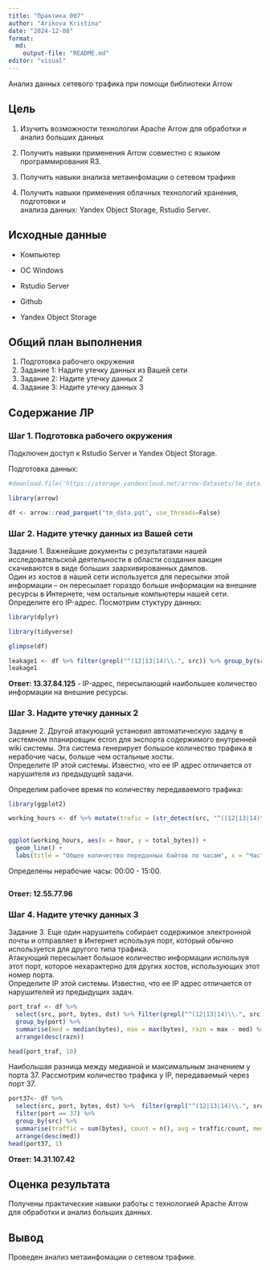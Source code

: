 ```yaml
---
title: "Практика 007"
author: "Arikova Kristina"
date: "2024-12-08"
format:
  md:
    output-file: "README.md"
editor: "visual"
---
```


Анализ данных сетевого трафика при помощи библиотеки Arrow

## Цель

1.  Изучить возможности технологии Apache Arrow для обработки и анализ больших данных

2.  Получить навыки применения Arrow совместно с языком программирования R3.

3.  Получить навыки анализа метаинфомации о сетевом трафике

4.  Получить навыки применения облачных технологий хранения, подготовки и\
    анализа данных: Yandex Object Storage, Rstudio Server.

## Исходные данные

-   Компьютер

-   ОС Windows

-   Rstudio Server

-   Github

-   Yandex Object Storage

## Общий план выполнения

1.  Подготовка рабочего окружения
2.  Задание 1: Надите утечку данных из Вашей сети
3.  Задание 2: Надите утечку данных 2
4.  Задание 3: Надите утечку данных 3

## Содержание ЛР

### Шаг 1. Подготовка рабочего окружения

Подключен доступ к Rstudio Server и Yandex Object Storage.

Подготовка данных:

```r
#download.file('https://storage.yandexcloud.net/arrow-datasets/tm_data.pqt', destfile = "tm_data.pqt")

```

```r
library(arrow)
```

```r
df <- arrow::read_parquet("tm_data.pqt", use_threads=False)
```

### Шаг 2. Надите утечку данных из Вашей сети

Задание 1. Важнейшие документы с результатами нашей исследовательской деятельности в области создания вакцин скачиваются в виде больших заархивированных дампов.\
Один из хостов в нашей сети используется для пересылки этой информации – он пересылает гораздо больше информации на внешние ресурсы в Интернете, чем остальные компьютеры нашей сети. Определите его IP-адрес. Посмотрим стуктуру данных:

```r
library(dplyr)
```

```r
library(tidyverse)
```

```r
glimpse(df)
```

```r
leakage1 <- df %>% filter(grepl("^(12|13|14)\\.", src)) %>% group_by(src) %>% summarise("sum" = sum(bytes)) %>% arrange(desc(sum)) %>% head(1) %>% select(src) 
leakage1
```

**Ответ: 13.37.84.125** - IP-адрес, пересылающий наибольшее количество информации на внешние ресурсы.

### Шаг 3. Надите утечку данных 2

Задание 2. Другой атакующий установил автоматическую задачу в системном планировщик еcron для экспорта содержимого внутренней wiki системы. Эта система генерирует большое количество трафика в нерабочие часы, больше чем остальные хосты.\
Определите IP этой системы. Известно, что ее IP адрес отличается от нарушителя из предыдущей задачи.

Определим рабочее время по количеству передаваемого трафика:

```r
library(ggplot2)
```

```r

working_hours <- df %>% mutate(trafic = (str_detect(src, "^((12|13|14)\\.)") & !str_detect(dst, "^((12|13|14)\\.)"))) %>% mutate(time = as.POSIXct(df$timestamp)) %>% mutate(hour = hour(time))  %>% group_by(hour) %>% summarise(total_bytes = sum(bytes, na.rm = TRUE)) %>% arrange(hour)
                              
```

```r
ggplot(working_hours, aes(x = hour, y = total_bytes)) +
  geom_line() +
  labs(title = "Общее количество переданных байтов по часам", x = "Час", y = "Объем трафика (байты)")
```

Определены нерабочие часы: 00:00 - 15:00.

```r


```

**Ответ: 12.55.77.96**

### Шаг 4. Надите утечку данных 3

Задание 3. Еще один нарушитель собирает содержимое электронной почты и отправляет в Интернет используя порт, который обычно используется для другого типа трафика.\
Атакующий пересылает большое количество информации используя этот порт, которое нехарактерно для других хостов, использующих этот номер порта.\
Определите IP этой системы. Известно, что ее IP адрес отличается от нарушителей из предыдущих задач.

```r
port_traf <- df %>% 
  select(src, port, bytes, dst) %>% filter(grepl("^(12|13|14)\\.", src), src != '13.37.84.125', src != '12.55.77.96', !str_detect(dst, "^((12|13|14)\\.)")) %>% 
  group_by(port) %>%
  summarise(med = median(bytes), max = max(bytes), razn = max - med) %>%
  arrange(desc(razn))

head(port_traf, 10)
```

Наибольшая разница между медианой и максимальным значением у порта 37. Рассмотрим количество трафика у IP, передаваемый через порт 37.

```r
port37<- df %>% 
  select(src, port, bytes, dst) %>%  filter(grepl("^(12|13|14)\\.", src), src != '13.37.84.125', src != '12.55.77.96', !str_detect(dst, "^((12|13|14)\\.)")) %>% 
  filter(port == 37) %>% 
  group_by(src) %>%
  summarise(traffic = sum(bytes), count = n(), avg = traffic/count, med = median(bytes)) %>%
  arrange(desc(med))
head(port37, 1)
```

**Ответ: 14.31.107.42**

## Оценка результата

Получены практические навыки работы с технологией Apache Arrow для обработки и анализ больших данных.

## Вывод

Проведен анализ метаинфомации о сетевом трафике.
